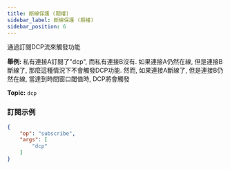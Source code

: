```yaml
---
title: 斷線保護 (期權)
sidebar_label: 斷線保護 (期權)
sidebar_position: 6
---
```


通過訂閱DCP流來觸發功能

**舉例:** 私有連接A訂閱了"dcp", 而私有連接B沒有. 如果連接A仍然在線, 但是連接B斷線了, 那麼這種情況下不會觸發DCP功能. 然而, 如果連接A斷線了, 但是連接B仍然在線, 當達到時間窗口閾值時, DCP將會觸發

**Topic:** `dcp`

### 訂閱示例
```json
{
    "op": "subscribe",
    "args": [
        "dcp"
    ]
}
```